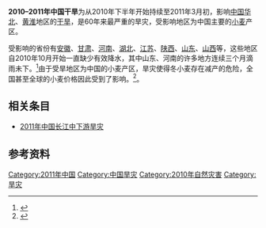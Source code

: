 '''2010–2011年中国干旱'''为从2010年下半年开始持续至2011年3月初，影响[[中国|中国]][[华北|华北]]、[[黄淮|黄淮]]地区的[[干旱|干旱]]，是60年来最严重的旱灾，受影响地区为中国主要的[[小麦|小麦]]产区。

受影响的省份有[[安徽|安徽]]、[[甘肃|甘肃]]、[[河南|河南]]、[[湖北|湖北]]、[[江苏|江苏]]、[[陕西|陕西]]、[[山东|山东]]、[[山西|山西]]等，这些地区自2010年10月开始一直缺少有效降水，其中山东、河南的许多地方连续三个月滴雨未下。<ref>{{cite web | language = zh-cn | publisher = 新浪网 | title = 我国多个地区降雨量严重偏少 干旱引发城市反思 | url = http://news.sina.com.cn/c/sd/2011-02-22/112021994222.shtml | date = 2011-02-22 | accessdate = 2011-02-23 | archive-date = 2011-04-29 | archive-url = https://web.archive.org/web/20110429234737/http://news.sina.com.cn/c/sd/2011-02-22/112021994222.shtml | dead-url = no }}</ref>由于受旱地区为中国的小麦产区，旱灾使得冬小麦存在减产的危险，全国甚至全球的小麦价格因此受到了影响。<ref>{{cite web | language = zh-cn | publisher = 中国经济网 | title = 联合国官员警告:中国持续干旱或推高全球小麦价格 | url = http://intl.ce.cn/specials/zxxx/201102/09/t20110209_22198821.shtml | date = 2011-02-09 | accessdate = 2011-02-23 | archive-date = 2019-06-03 | archive-url = https://web.archive.org/web/20190603202300/http://intl.ce.cn/specials/zxxx/201102/09/t20110209_22198821.shtml | dead-url = no }}</ref>。

==相关条目==
*[[2011年中国长江中下游旱灾|2011年中国长江中下游旱灾]]

==参考资料==
{{reflist}}
[[Category:2011年中国|Category:2011年中国]]
[[Category:中国旱灾|Category:中国旱灾]]
[[Category:2010年自然灾害|Category:2010年自然灾害]]
[[Category:旱灾|Category:旱灾]]